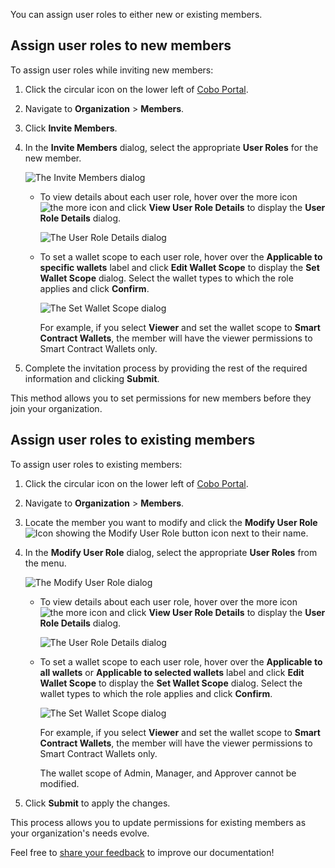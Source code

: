You can assign user roles to either new or existing members.

## Assign user roles to new members

To assign user roles while inviting new members:

1. Click the circular icon on the lower left of [Cobo Portal](https://portal.cobo.com/login).
2. Navigate to **Organization** > **Members**.
3. Click **Invite Members**.
4. In the **Invite Members** dialog, select the appropriate **User Roles** for the new member.

    <img src="/en/images/organization/invite-members.png" className="screenshot_modal" alt="The Invite Members dialog" />

    - To view details about each user role, hover over the more icon <img src="/en/images/common/icon_more.svg" className="icon" alt="the more icon" /> and click **View User Role Details** to display the **User Role Details** dialog.

        <img src="/en/images/organization/role-details.png" className="screenshot_modal" alt="The User Role Details dialog" />

    - To set a wallet scope to each user role, hover over the **Applicable to specific wallets** label and click **Edit Wallet Scope** to display the **Set Wallet Scope** dialog. Select the wallet types to which the role applies and click **Confirm**. 

        <img src="/en/images/organization/set-scope.png" className="screenshot_modal" alt="The Set Wallet Scope dialog" />
    
        For example, if you select **Viewer** and set the wallet scope to **Smart Contract Wallets**, the member will have the viewer permissions to Smart Contract Wallets only.

5. Complete the invitation process by providing the rest of the required information and clicking **Submit**.

This method allows you to set permissions for new members before they join your organization.

## Assign user roles to existing members

To assign user roles to existing members:

1. Click the circular icon on the lower left of [Cobo Portal](https://portal.cobo.com/login).
2. Navigate to **Organization** > **Members**.
3. Locate the member you want to modify and click the **Modify User Role** <img src="/en/images/common/icon_edit.svg" className="icon" alt="Icon showing the Modify User Role button"/> icon next to their name.
4. In the **Modify User Role** dialog, select the appropriate **User Roles** from the menu.

    <img src="/en/images/organization/modify-user-role.png" className="screenshot_modal" alt="The Modify User Role dialog" />

    - To view details about each user role, hover over the more icon <img src="/en/images/common/icon_more.svg" className="icon" alt="the more icon" /> and click **View User Role Details** to display the **User Role Details** dialog.

        <img src="/en/images/organization/role-details.png" className="screenshot_modal" alt="The User Role Details dialog" />

    - To set a wallet scope to each user role, hover over the **Applicable to all wallets** or **Applicable to selected wallets** label and click **Edit Wallet Scope** to display the **Set Wallet Scope** dialog. Select the wallet types to which the role applies and click **Confirm**. 

        <img src="/en/images/organization/set-scope.png" className="screenshot_modal" alt="The Set Wallet Scope dialog" />
    
        For example, if you select **Viewer** and set the wallet scope to **Smart Contract Wallets**, the member will have the viewer permissions to Smart Contract Wallets only.

        <Info>The wallet scope of Admin, Manager, and Approver cannot be modified.</Info>

5. Click **Submit** to apply the changes.

This process allows you to update permissions for existing members as your organization's needs evolve.

<Tip>Feel free to [share your feedback](https://forms.zohopublic.com/cobo/form/DocumentFeedbackForm/formperma/QvLOhxJv1_JMsJ-1dleZ8Itb_7rzN-LtgvsDdxosoVI?referrername=manuals) to improve our documentation!</Tip>